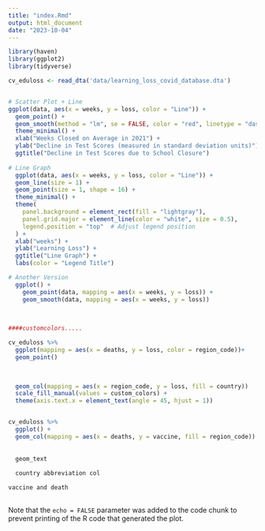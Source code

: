 ```yaml
---
title: "index.Rmd"
output: html_document
date: "2023-10-04"
---
```


```r
library(haven)
library(ggplot2)
library(tidyverse)

```



``` r

cv_eduloss <- read_dta('data/learning_loss_covid_database.dta')


# Scatter Plot + Line 
ggplot(data, aes(x = weeks, y = loss, color = "Line")) + 
  geom_point() + 
  geom_smooth(method = "lm", se = FALSE, color = "red", linetype = "dashed")
  theme_minimal() +
  xlab("Weeks Closed on Average in 2021") + 
  ylab("Decline in Test Scores (measured in standard deviation units)") +
  ggtitle("Decline in Test Scores due to School Closure") 
  
# Line Graph 
  ggplot(data, aes(x = weeks, y = loss, color = "Line")) +
  geom_line(size = 1) +
  geom_point(size = 1, shape = 16) +
  theme_minimal() +
  theme(
    panel.background = element_rect(fill = "lightgray"),
    panel.grid.major = element_line(color = "white", size = 0.5),
    legend.position = "top"  # Adjust legend position
  ) +
  xlab("weeks") +
  ylab("Learning Loss") +
  ggtitle("Line Graph") +
  labs(color = "Legend Title") 

# Another Version 
  ggplot() +
    geom_point(data, mapping = aes(x = weeks, y = loss)) +
    geom_smooth(data, mapping = aes(x = weeks, y = loss))
  
 
```



```r

####customcolors.....

cv_eduloss %>%
  ggplot(mapping = aes(x = deaths, y = loss, color = region_code))+
  geom_point()
         
         

  geom_col(mapping = aes(x = region_code, y = loss, fill = country)) 
  scale_fill_manual(values = custom_colors) +
  theme(axis.text.x = element_text(angle = 45, hjust = 1)) 


cv_eduloss %>%
  ggplot() +
  geom_col(mapping = aes(x = deaths, y = vaccine, fill = region_code)) +
  
  
  geom_text
  
  country abbreviation col

vaccine and death
  

```



Note that the `echo = FALSE` parameter was added to the code chunk to prevent printing of the R code that generated the plot.

